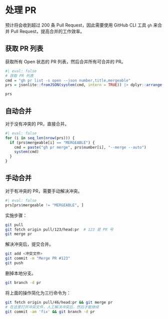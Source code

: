 # 处理 PR

预计将会收到超过 200 条 Pull Request，因此需要使用 GitHub CLI 工具 `gh` 来合并 Pull Request，提高合并的工作效率。

## 获取 PR 列表

获取所有 Open 状态的 PR 列表，然后合并所有可合并的 PR。

```r
#| eval: false
# 获取 PR 列表
cmd = "gh pr list -s open --json number,title,mergeable"
prs = jsonlite::fromJSON(system(cmd, intern = TRUE)) |> dplyr::arrange(number)

prs
```

## 自动合并

对于没有冲突的 PR，直接合并。

```r
#| eval: false
for (i in seq_len(nrow(prs))) {
  if (prs$mergeable[i] == "MERGEABLE") {
    cmd = paste("gh pr merge", prs$number[i], "--merge --auto")
    system(cmd)
  }
}
```

## 手动合并

对于有冲突的 PR，需要手动解决冲突。

```r
#| eval: false
prs[prs$mergeable != "MERGEABLE", ]
```

实施步骤：

```bash
git pull
git fetch origin pull/123/head:pr  # 123 是 PR 号
git merge pr
```

解决冲突后，提交合并。

```bash
git add <冲突文件>
git commit -m "Merge PR #123"
git push
```

删掉本地分支。

```bash
git branch -d pr
```

将上面的操作简化为三行命令为：

```bash
git fetch origin pull/46/head:pr && git merge pr
# 在这里打开冲突文件，人工解决冲突后，然后才能继续
git commit -am 'fix' && git branch -d pr
```